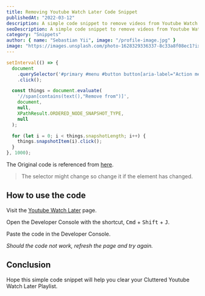 ```yaml
---
title: Removing Youtube Watch Later Code Snippet
publishedAt: "2022-03-12"
description: A simple code snippet to remove videos from Youtube Watch Later.
seoDescription: A simple code snippet to remove videos from Youtube Watch Later.
category: "Snippets"
author: { name: "Sebastian Yii", image: "/profile-image.jpg" }
image: "https://images.unsplash.com/photo-1628329336337-8c33a8f08ec1?ixlib=rb-1.2.1&ixid=MnwxMjA3fDB8MHxwaG90by1wYWdlfHx8fGVufDB8fHx8&auto=format&fit=crop&w=1000&q=80"
---
```


```javascript
setInterval(() => {
  document
    .querySelector('#primary #menu #button button[aria-label="Action menu"]')
    .click();

  const things = document.evaluate(
    '//span[contains(text(),"Remove from")]',
    document,
    null,
    XPathResult.ORDERED_NODE_SNAPSHOT_TYPE,
    null
  );

  for (let i = 0; i < things.snapshotLength; i++) {
    things.snapshotItem(i).click();
  }
}, 1000);
```

The Original code is referenced from [here](https://gist.github.com/astamicu/eb351ce10451f1a51b71a1287d36880f).

> The selector might change so change it if the element has changed.

## How to use the code

Visit the [Youtube Watch Later](https://www.youtube.com/playlist?list=WL) page.

Open the Developer Console with the shortcut, <Kbd>Cmd</Kbd> + <Kbd>Shift</Kbd> + <Kbd>J</Kbd>.

Paste the code in the Developer Console.

_Should the code not work, refresh the page and try again._

## Conclusion

Hope this simple code snippet will help you clear your Cluttered Youtube Watch Later Playlist.
